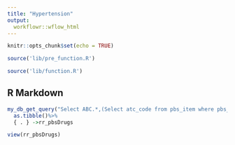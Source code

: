 ```yaml
---
title: "Hypertension"
output:
  workflowr::wflow_html
---
```


```r
knitr::opts_chunk$set(echo = TRUE)
```

```r
source('lib/pre_function.R')

source('lib/function.R')
```

## R Markdown


```r

my_db_get_query("Select ABC.*,(Select atc_code from pbs_item where pbs_code=ABC.pbs_code) Atc_Code,(Select yob from patient_rr where pin=ABC.pin)YOB From (Select pin,pbs_code,spply_dt,pbs_rgltn24_adjst_qty qty from pbs_rr where pbs_code in (Select distinct pbs_code from (Select atc_code,pbs_code,drug_name from pbs_item JOIN pbs_atc USING (atc_code) where atc_meaning <> 'NA' AND (atc_code like 'C02%' OR atc_code like 'C03%' OR atc_code like 'C07%' OR atc_code like 'C08%' OR atc_code like 'C09%')) PBSCODE))ABC")%>%
  as.tibble()%>%
  { . } ->rr_pbsDrugs

view(rr_pbsDrugs)
  

```